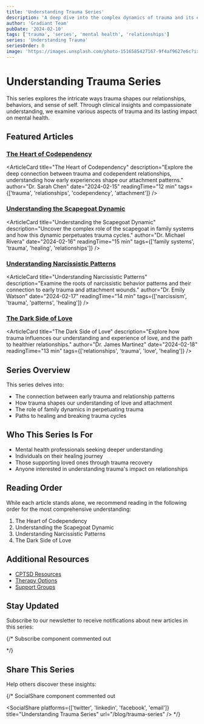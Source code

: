 ```yaml
---
title: 'Understanding Trauma Series'
description: 'A deep dive into the complex dynamics of trauma and its effects on relationships'
author: 'Gradiant Team'
pubDate: '2024-02-10'
tags: ['trauma', 'series', 'mental health', 'relationships']
series: 'Understanding Trauma'
seriesOrder: 0
image: 'https://images.unsplash.com/photo-1516585427167-9f4af9627e6c?ixlib=rb-4.0.3&auto=format&fit=crop&w=1200&q=80'
---
```



# Understanding Trauma Series

This series explores the intricate ways trauma shapes our relationships, behaviors, and sense of self. Through clinical insights and compassionate understanding, we examine various aspects of trauma and its lasting impact on mental health.

## Featured Articles

### [The Heart of Codependency](/blog/trauma-series/heart-of-codependency)

<ArticleCard
  title="The Heart of Codependency"
  description="Explore the deep connection between trauma and codependent relationships, understanding how early experiences shape our attachment patterns."
  author="Dr. Sarah Chen"
  date="2024-02-15"
  readingTime="12 min"
  tags={['trauma', 'relationships', 'codependency', 'attachment']}
/>

### [Understanding the Scapegoat Dynamic](/blog/trauma-series/scapegoat-dynamics)

<ArticleCard
  title="Understanding the Scapegoat Dynamic"
  description="Uncover the complex role of the scapegoat in family systems and how this dynamic perpetuates trauma cycles."
  author="Dr. Michael Rivera"
  date="2024-02-16"
  readingTime="15 min"
  tags={['family systems', 'trauma', 'healing', 'relationships']}
/>

### [Understanding Narcissistic Patterns](/blog/trauma-series/understanding-narcissism)

<ArticleCard
  title="Understanding Narcissistic Patterns"
  description="Examine the roots of narcissistic behavior patterns and their connection to early trauma and attachment wounds."
  author="Dr. Emily Watson"
  date="2024-02-17"
  readingTime="14 min"
  tags={['narcissism', 'trauma', 'patterns', 'healing']}
/>

### [The Dark Side of Love](/blog/trauma-series/dark-side-of-love)

<ArticleCard
  title="The Dark Side of Love"
  description="Explore how trauma influences our understanding and experience of love, and the path to healthier relationships."
  author="Dr. James Martinez"
  date="2024-02-18"
  readingTime="13 min"
  tags={['relationships', 'trauma', 'love', 'healing']}
/>

## Series Overview

This series delves into:

- The connection between early trauma and relationship patterns
- How trauma shapes our understanding of love and attachment
- The role of family dynamics in perpetuating trauma
- Paths to healing and breaking trauma cycles

## Who This Series Is For

- Mental health professionals seeking deeper understanding
- Individuals on their healing journey
- Those supporting loved ones through trauma recovery
- Anyone interested in understanding trauma's impact on relationships

## Reading Order

While each article stands alone, we recommend reading in the following order for the most comprehensive understanding:

1. The Heart of Codependency
2. Understanding the Scapegoat Dynamic
3. Understanding Narcissistic Patterns
4. The Dark Side of Love

## Additional Resources

- [CPTSD Resources](/mental/I-CPTSD/resources)
- [Therapy Options](/mental/V-Resources/therapy-options)
- [Support Groups](/mental/V-Resources/support-groups)

## Stay Updated

Subscribe to our newsletter to receive notifications about new articles in this series:

{/\* Subscribe component commented out

<Subscribe />
*/}

## Share This Series

Help others discover these insights:

{/\* SocialShare component commented out

<SocialShare
  platforms={['twitter', 'linkedin', 'facebook', 'email']}
  title="Understanding Trauma Series"
  url="/blog/trauma-series"
/>
*/}
